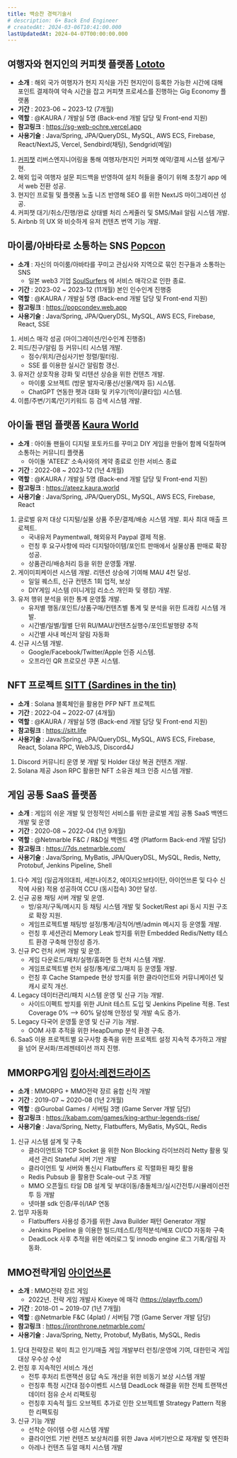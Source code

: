 ```yaml
---
title: 백승찬 경력기술서
# description: 6+ Back End Engineer
# createdAt: 2024-03-06T10:41:00.000
lastUpdatedAt: 2024-04-07T00:00:00.000
---
```


## 여행자와 현지인의 커피챗 플랫폼 [Lototo](https://sg-web-ochre.vercel.app)
* **소개** : 해외 국가 여행자가 현지 지식을 가진 현지인이 등록한 가능한 시간에 대해 포인트 결제하여 약속 시간을 잡고 커피챗 프로세스를 진행하는 Gig Economy 플랫폼
* **기간** : 2023-06 ~ 2023-12 (7개월)
* **역할** : @KAURA / 개발실 5명 (Back-end 개발 담당 및 Front-end 지원)
* **참고링크** : https://sg-web-ochre.vercel.app
* **사용기술** : Java/Spring, JPA/QueryDSL, MySQL, AWS ECS, Firebase, React/NextJS, Vercel, Sendbird(채팅), Sendgrid(메일)
1. [커피챗](https://www.coffeechat.kr/) 리버스엔지니어링을 통해 여행자/현지인 커피챗 예약/결제 시스템 설계/구현.
2. 해외 입국 여행자 설문 피드백을 반영하여 설치 허들을 줄이기 위해 초창기 app 에서 web 전환 성공.
3. 현지인 프로필 및 플랫폼 노출 니즈 반영해 SEO 를 위한 NextJS 마이그레이션 성공.
4. 커피챗 대기/취소/진행/완료 상태별 처리 스케줄러 및 SMS/Mail 알림 시스템 개발.
5. Airbnb 의 UX 와 비슷하게 유저 컨텐츠 번역 기능 개발.

## 마이룸/아바타로 소통하는 SNS [Popcon](https://popcondev.web.app)
* **소개** : 자신의 마이룸/아바타를 꾸미고 관심사와 지역으로 묶인 친구들과 소통하는 SNS
    - 일본 web3 기업 [SoulSurfers](https://soulsurfers.jp) 에 서비스 매각으로 인한 종료.
* **기간** : 2023-02 ~ 2023-12 (11개월) 본인 인수인계 진행중
* **역할** : @KAURA / 개발실 5명 (Back-end 개발 담당 및 Front-end 지원)
* **참고링크** : https://popcondev.web.app
* **사용기술** : Java/Spring, JPA/QueryDSL, MySQL, AWS ECS, Firebase, React, SSE
1. 서비스 매각 성공 (마이그레이션/인수인계 진행중)
2. 피드/친구/알림 등 커뮤니티 시스템 개발.
    - 점수/위치/관심사기반 정렬/필터링.
    - SSE 를 이용한 실시간 알림함 갱신.
3. 유저간 상호작용 강화 및 리텐션 상승을 위한 컨텐츠 개발.
    - 마이룸 오브젝트 (방문 발자국/풍선/선물/액자 등) 시스템.
    - ChatGPT 연동한 펫과 대화 및 키우기(먹이/쿨타임) 시스템.
4. 이름/주변/기록/인기키워드 등 검색 시스템 개발.

## 아이돌 팬덤 플랫폼 [Kaura World](https://ateez.kaura.world)
* **소개** : 아이돌 팬들이 디지털 포토카드를 꾸미고 DIY 게임을 만들어 함께 덕질하며 소통하는 커뮤니티 플랫폼
    - 아이돌 ‘ATEEZ’ 소속사와의 계약 종료로 인한 서비스 종료
* **기간** : 2022-08 ~ 2023-12 (1년 4개월)
* **역할** : @KAURA / 개발실 5명 (Back-end 개발 담당 및 Front-end 지원)
* **참고링크** : https://ateez.kaura.world
* **사용기술** : Java/Spring, JPA/QueryDSL, MySQL, AWS ECS, Firebase, React
1. 글로벌 유저 대상 디지털/실물 상품 주문/결제/배송 시스템 개발. 회사 최대 매출 프로젝트.
    - 국내유저 Paymentwall, 해외유저 Paypal 결제 적용.
    - 런칭 후 요구사항에 따라 디지털아이템/포인트 판매에서 실물상품 판매로 확장 성공.
    - 상품관리/배송처리 등을 위한 운영툴 개발.
2. 게이미피케이션 시스템 개발. 리텐션 상승에 기여해 MAU 4천 달성.
    - 일일 퀘스트, 신규 컨텐츠 1회 업적, 보상
    - DIY게임 시스템 (미니게임 리소스 개인화 및 랭킹) 개발.
3. 유저 행위 분석을 위한 통계 운영툴 개발.
    - 유저별 행동/포인트/상품구매/컨텐츠별 통계 및 분석을 위한 트래킹 시스템 개발.
    - 시간별/일별/월별 단위 RU/MAU/컨텐츠실행수/포인트발행량 추적
    - 시간별 사내 메신저 알림 자동화
4. 신규 시스템 개발.
    - Google/Facebook/Twitter/Apple 인증 시스템.
    - 오프라인 QR 프로모션 쿠폰 시스템.

## NFT 프로젝트 [SITT (Sardines in the tin)](https://sitt.life)
* **소개** : Solana 블록체인을 활용한 PFP NFT 프로젝트
* **기간** : 2022-04 ~ 2022-07 (4개월)
* **역할** : @KAURA / 개발실 5명 (Back-end 개발 담당 및 Front-end 지원)
* **참고링크** : https://sitt.life
* **사용기술** : Java/Spring, JPA/QueryDSL, MySQL, AWS ECS, Firebase, React, Solana RPC, Web3JS, Discord4J
1. Discord 커뮤니티 운영 봇 개발 및 Holder 대상 복권 컨텐츠 개발.
2. Solana 제공 Json RPC 활용한 NFT 소유권 체크 인증 시스템 개발.

## 게임 공통 SaaS 플랫폼
* **소개** : 게임의 쉬운 개발 및 안정적인 서비스를 위한 글로벌 게임 공통 SaaS 백엔드 개발 및 운영
* **기간** : 2020-08 ~ 2022-04 (1년 9개월)
* **역할** : @Netmarble F&C / R&D실 백엔드 4명 (Platform Back-end 개발 담당)
* **참고링크** : https://7ds.netmarble.com/
* **사용기술** : Java/Spring, MyBatis, JPA/QueryDSL, MySQL, Redis, Netty, Protobuf, Jenkins Pipeline, Shell
1. 다수 게임 (일곱개의대죄, 세븐나이츠2, 에이지오브타이탄, 아이언쓰론 및 다수 신작에 사용) 적용 성공하여 CCU (동시접속) 30만 달성.
2. 신규 공용 채팅 서버 개발 및 운영.
    - 방/유저/구독/메시지 등 채팅 시스템 개발 및 Socket/Rest api 동시 지원 구조로 확장 지원.
    - 게임프로젝트별 채팅방 설정/통계/금칙어/밴/admin 메시지 등 운영툴 개발.
    - 런칭 후 세션관리 Memory Leak 방지를 위한 Embedded Redis/Netty 테스트 환경 구축해 안정성 증가.
3. 신규 PC 런처 서버 개발 및 운영.
    - 게임 다운로드/패치/실행/홈화면 등 런처 시스템 개발.
    - 게임프로젝트별 런처 설정/통계/로그/패치 등 운영툴 개발.
    - 런칭 후 Cache Stampede 현상 방지를 위한 클라이언트와 커뮤니케이션 및 캐시 로직 개선.
4. Legacy 데이터관리/패치 시스템 운영 및 신규 기능 개발.
    - 사이드이펙트 방지를 위한 JUnit 테스트 도입 및 Jenkins Pipeline 적용. Test Coverage 0% --> 60% 달성해 안정성 및 개발 속도 증가.
5. Legacy 다국어 운영툴 운영 및 신규 기능 개발.
    - OOM 사후 추적을 위한 HeapDump 분석 환경 구축.
6. SaaS 이용 프로젝트별 요구사항 충족을 위한 프로젝트 설정 지속적 추가하고 개발을 넘어 문서화/프레젠테이션 까지 진행.

## MMORPG게임 [킹아서:레전드라이즈](https://kabam.com/games/king-arthur-legends-rise/)
* **소개** : MMORPG + MMO전략 장르 융합 신작 개발
* **기간** : 2019-07 ~ 2020-08 (1년 2개월)
* **역할** : @Gurobal Games / 서버팀 3명 (Game Server 개발 담당)
* **참고링크** : https://kabam.com/games/king-arthur-legends-rise/
* **사용기술** : Java/Spring, Netty, Flatbuffers, MyBatis, MySQL, Redis
1. 신규 시스템 설계 및 구축
    - 클라이언트와 TCP Socket 을 위한 Non Blocking 라이브러리 Netty 활용 및 세션 관리 Stateful 서버 기반 개발
    - 클라이언트 및 서버와 통신시 Flatbuffers 로 직렬화된 패킷 활용
    - Redis Pubsub 을 활용한 Scale-out 구조 개발
    - MMO 오픈월드 타일 DB 설계 및 부대이동/충돌체크/실시간전투/시뮬레이션전투 등 개발
    - 넷마블 sdk 인증/푸쉬/IAP 연동
2. 업무 자동화
    - Flatbuffers 사용성 증가를 위한 Java Builder 패턴 Generator 개발
    - Jenkins Pipeline 을 이용한 빌드/테스트/정적분석/배포 CI/CD 자동화 구축
    - DeadLock 사후 추적을 위한 에러로그 및 innodb engine 로그 기록/알림 자동화.

## MMO전략게임 [아이언쓰론](https://ironthrone.netmarble.com/)
* **소개** : MMO전략 장르 게임
    - 2022년. 전략 게임 개발사 Kixeye 에 매각 (https://playrfb.com/)
* **기간** : 2018-01 ~ 2019-07 (1년 7개월)
* **역할** : @Netmarble F&C (4plat) / 서버팀 7명 (Game Server 개발 담당)
* **참고링크** : https://ironthrone.netmarble.com/
* **사용기술** : Java/Spring, Netty, Protobuf, MyBatis, MySQL, Redis
1. 당대 전략장르 북미 최고 인기/매출 게임 개발부터 런칭/운영에 기여, 대한민국 게임대상 우수상 수상
2. 런칭 후 지속적인 서비스 개선
    - 전투 후처리 트랜잭션 응답 속도 개선을 위한 비동기 보상 시스템 개발
    - 런칭후 특정 시간대 점수이벤트 시스템 DeadLock 해결을 위한 전체 트랜잭션 데이터 점유 순서 리팩토링
    - 런칭후 지속적 월드 오브젝트 추가로 인한 오브젝트별 Strategy Pattern 적용한 리팩토링
3. 신규 기능 개발
    - 선착순 아이템 수령 시스템 개발
    - 클라이언트 기반 컨텐츠 보상처리를 위한 Java 서버기반으로 재개발 및 엔진화
    - 아레나 컨텐츠 듀얼 매치 시스템 개발